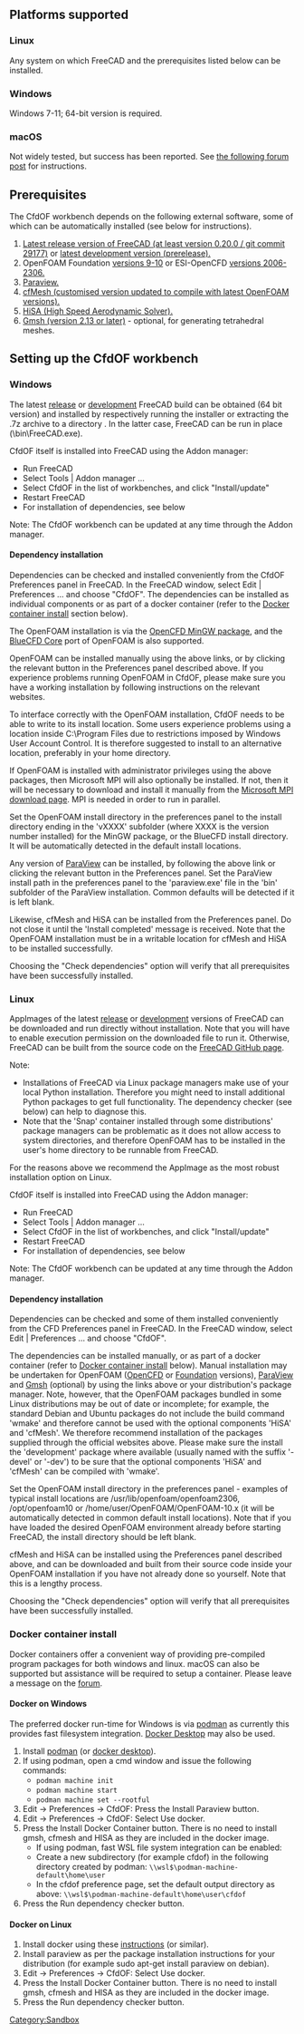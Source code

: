 {{Page in progress}}

{{Docnav
|
|[[FEM_MaterialSolid|Material for solid]]
|[[CfdOF_Workbench|CfdOF]]
|IconL=
|IconR=FEM_MaterialSolid.svg
|IconC=Workbench_CfdOF.svg
}}

== Platforms supported ==
=== Linux ===

Any system on which FreeCAD and the prerequisites listed below can be installed.

=== Windows ===

Windows 7-11; 64-bit version is required.

===macOS ===

Not widely tested, but success has been reported. See [https://forum.freecad.org/viewtopic.php?f=37&t=63782&p=547611#p547578 the following forum post] for instructions.

== Prerequisites ==

The CfdOF workbench depends on the following external software, some of which can be automatically installed (see below for instructions).

# [https://www.freecadweb.org/downloads.php Latest release version of FreeCAD (at least version 0.20.0 / git commit 29177)] or [https://github.com/FreeCAD/FreeCAD-Bundle/releases/tag/weekly-builds latest development version (prerelease).]
# OpenFOAM Foundation [http://openfoam.org/download/ versions 9-10] or ESI-OpenCFD [http://openfoam.com/download versions 2006-2306.]
# [http://www.paraview.org/ Paraview.]
# [https://sourceforge.net/projects/cfmesh-cfdof/ cfMesh (customised version updated to compile with latest OpenFOAM versions).]
# [https://hisa.gitlab.io/ HiSA (High Speed Aerodynamic Solver).]
# [http://gmsh.info/ Gmsh (version 2.13 or later)] - optional, for generating tetrahedral meshes.

== Setting up the CfdOF workbench ==
=== Windows ===

The latest [https://www.freecadweb.org/downloads.php release] or [https://github.com/FreeCAD/FreeCAD-Bundle/releases/tag/weekly-builds development] FreeCAD build can be obtained (64 bit version) and installed by respectively running the installer or extracting the .7z archive to a directory <FreeCAD-directory>. In the latter case, FreeCAD can be run in place (<FreeCAD-directory>\bin\FreeCAD.exe).

CfdOF itself is installed into FreeCAD using the Addon manager:

* Run FreeCAD
* Select Tools | Addon manager ...
* Select CfdOF in the list of workbenches, and click "Install/update"
* Restart FreeCAD
* For installation of dependencies, see below

Note: The CfdOF workbench can be updated at any time through the Addon manager.

==== Dependency installation ====

Dependencies can be checked and installed conveniently from the CfdOF Preferences panel in FreeCAD. In the FreeCAD window, select Edit | Preferences ... and choose "CfdOF". The dependencies can be installed as individual components or as part of a docker container (refer to the [[CfdOF_Install#Docker_container_install|Docker container install]] section below).

The OpenFOAM installation is via the [https://www.openfoam.com/download/install-binary-windows-mingw.php OpenCFD MinGW package], and the [https://bluecfd.github.io/Core/ BlueCFD Core] port of OpenFOAM is also supported.

OpenFOAM can be installed manually using the above links, or by clicking the relevant button in the Preferences panel described above. If you experience problems running OpenFOAM in CfdOF, please make sure you have a working installation by following instructions on the relevant websites.

To interface correctly with the OpenFOAM installation, CfdOF needs to be able to write to its install location. Some users experience problems using a location inside C:\Program Files due to restrictions imposed by Windows User Account Control. It is therefore suggested to install to an alternative location, preferably in your home directory.

If OpenFOAM is installed with administrator privileges using the above packages, then Microsoft MPI will also optionally be installed. If not, then it will be necessary to download and install it manually from the [https://learn.microsoft.com/en-us/message-passing-interface/microsoft-mpi#ms-mpi-downloads Microsoft MPI download page]. MPI is needed in order to run in parallel.

Set the OpenFOAM install directory in the preferences panel to the install directory ending in the 'vXXXX' subfolder (where XXXX is the version number installed) for the MinGW package, or the BlueCFD install directory. It will be automatically detected in the default install locations.

Any version of [https://www.paraview.org/download/ ParaView] can be installed, by following the above link or clicking the relevant button in the Preferences panel. Set the ParaView install path in the preferences panel to the 'paraview.exe' file in the 'bin' subfolder of the ParaView installation. Common defaults will be detected if it is left blank.

Likewise, cfMesh and HiSA can be installed from the Preferences panel. Do not close it until the 'Install completed' message is received. Note that the OpenFOAM installation must be in a writable location for cfMesh and HiSA to be installed successfully.

Choosing the "Check dependencies" option will verify that all prerequisites have been successfully installed.

=== Linux ===

AppImages of the latest [https://www.freecadweb.org/downloads.php release] or [https://github.com/FreeCAD/FreeCAD-Bundle/releases/tag/weekly-builds development] versions of FreeCAD can be downloaded and run directly without installation. Note that you will have to enable execution permission on the downloaded file to run it. Otherwise, FreeCAD can be built from the source code on the [https://github.com/FreeCAD/FreeCAD FreeCAD GitHub page].

Note:

* Installations of FreeCAD via Linux package managers make use of your local Python installation. Therefore you might need to install additional Python packages to get full functionality. The dependency checker (see below) can help to diagnose this.
* Note that the 'Snap' container installed through some distributions' package managers can be problematic as it does not allow access to system directories, and therefore OpenFOAM has to be installed in the user's home directory to be runnable from FreeCAD.

For the reasons above we recommend the AppImage as the most robust installation option on Linux.

CfdOF itself is installed into FreeCAD using the Addon manager:

* Run FreeCAD
* Select Tools | Addon manager ...
* Select CfdOF in the list of workbenches, and click "Install/update"
* Restart FreeCAD
* For installation of dependencies, see below

Note: The CfdOF workbench can be updated at any time through the Addon manager.

==== Dependency installation ====

Dependencies can be checked and some of them installed conveniently from the CFD Preferences panel in FreeCAD. In the FreeCAD window, select Edit | Preferences ... and choose "CfdOF".

The dependencies can be installed manually, or as part of a docker container (refer to [http://CfdOF_Install#Docker_container_install Docker container install] below). Manual installation may be undertaken for OpenFOAM ([https://openfoam.com/download OpenCFD] or [https://openfoam.org/download/ Foundation] versions), [http://www.paraview.org/ ParaView] and [http://gmsh.info/ Gmsh] (optional) by using the links above or your distribution's package manager. Note, however, that the OpenFOAM packages bundled in some Linux distributions may be out of date or incomplete; for example, the standard Debian and Ubuntu packages do not include the build command 'wmake' and therefore cannot be used with the optional components 'HiSA' and 'cfMesh'. We therefore recommend installation of the packages supplied through the official websites above. Please make sure the install the 'development' package where available (usually named with the suffix '-devel' or '-dev') to be sure that the optional components 'HiSA' and 'cfMesh' can be compiled with 'wmake'.

Set the OpenFOAM install directory in the preferences panel - examples of typical install locations are /usr/lib/openfoam/openfoam2306, /opt/openfoam10 or /home/user/OpenFOAM/OpenFOAM-10.x (it will be automatically detected in common default install locations). Note that if you have loaded the desired OpenFOAM environment already before starting FreeCAD, the install directory should be left blank.

cfMesh and HiSA can be installed using the Preferences panel described above, and can be downloaded and built from their source code inside your OpenFOAM installation if you have not already done so yourself. Note that this is a lengthy process.

Choosing the "Check dependencies" option will verify that all prerequisites have been successfully installed.

=== Docker container install ===

Docker containers offer a convenient way of providing pre-compiled program packages for both windows and linux. macOS can also be supported but assistance will be required to setup a container. Please leave a message on the [https://forum.freecad.org/viewforum.php?f=37 forum].

==== Docker on Windows ====

The preferred docker run-time for Windows is via [https://podman.io/ podman] as currently this provides fast filesystem integration. [https://www.docker.com/products/docker-desktop/ Docker Desktop] may also be used.

# Install [https://github.com/containers/podman/releases/download/v4.2.1/podman-v4.2.1.msi podman] (or [https://www.docker.com/products/docker-desktop/ docker desktop]).
# If using podman, open a cmd window and issue the following commands:
#* <code>podman machine init</code>
#* <code>podman machine start</code>
#* <code>podman machine set --rootful</code>
# Edit → Preferences → CfdOF: Press the Install Paraview button.
# Edit → Preferences → CfdOF: Select Use docker.
# Press the Install Docker Container button. There is no need to install gmsh, cfmesh and HISA as they are included in the docker image.
#* If using podman, fast WSL file system integration can be enabled:
#* Create a new subdirectory (for example cfdof) in the following directory created by podman: <code>\\wsl$\podman-machine-default\home\user</code>
#* In the cfdof preference page, set the default output directory as above: <code>\\wsl$\podman-machine-default\home\user\cfdof</code>
# Press the Run dependency checker button.

==== Docker on Linux ====

# Install docker using these [https://www.linuxtechi.com/install-docker-engine-on-debian/ instructions] (or similar).
# Install paraview as per the package installation instructions for your distribution (for example sudo apt-get install paraview on debian).
# Edit → Preferences → CfdOF: Select Use docker.
# Press the Install Docker Container button. There is no need to install gmsh, cfmesh and HISA as they are included in the docker image.
# Press the Run dependency checker button.

{{Docnav
|
|[[FEM_MaterialSolid|Material for solid]]
|[[CfdOF_Workbench|CfdOF]]
|IconL=
|IconR=FEM_MaterialSolid.svg
|IconC=Workbench_CfdOF.svg
}}
[[Category:Sandbox]]
